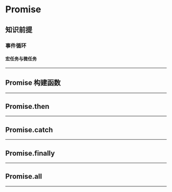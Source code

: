 # Promise

## 知识前提

### 事件循环

#### 宏任务与微任务

---

## Promise 构建函数

---

## Promise.then

---

## Promise.catch

---

## Promise.finally

---

## Promise.all

---
